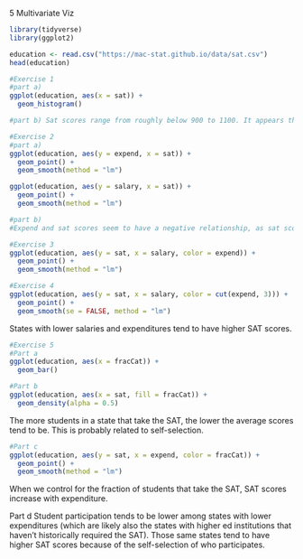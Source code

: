 5 Multivariate Viz

```r
library(tidyverse)
library(ggplot2)
```

```r
education <- read.csv("https://mac-stat.github.io/data/sat.csv")
head(education)
```
```r
#Exercise 1
#part a)
ggplot(education, aes(x = sat)) +
  geom_histogram()
```

```r
#part b) Sat scores range from roughly below 900 to 1100. It appears that a lot of people have scored in the 900 range and then again from 1000-1100. This shape in non-normal with a big gap between 900 and 1000. 

```

```r
#Exercise 2
#part a)
ggplot(education, aes(y = expend, x = sat)) +
  geom_point() +
  geom_smooth(method = "lm")

```
```r
ggplot(education, aes(y = salary, x = sat)) +
  geom_point() +
  geom_smooth(method = "lm")
```
```r
#part b)
#Expend and sat scores seem to have a negative relationship, as sat scores increase, expenditures seem to go down. This surprises me. I was thinking it would be the opposite. 
```

```r
#Exercise 3
ggplot(education, aes(y = sat, x = salary, color = expend)) + 
  geom_point() + 
  geom_smooth(method = "lm")
```
```r
#Exercise 4
ggplot(education, aes(y = sat, x = salary, color = cut(expend, 3))) + 
  geom_point() + 
  geom_smooth(se = FALSE, method = "lm")
```
States with lower salaries and expenditures tend to have higher SAT scores.

```r
#Exercise 5
#Part a
ggplot(education, aes(x = fracCat)) + 
  geom_bar()
```
```r
#Part b
ggplot(education, aes(x = sat, fill = fracCat)) + 
  geom_density(alpha = 0.5)
```

The more students in a state that take the SAT, the lower the average scores tend to be. This is probably related to self-selection.

```r
#Part c
ggplot(education, aes(y = sat, x = expend, color = fracCat)) + 
  geom_point() + 
  geom_smooth(method = "lm")
```
When we control for the fraction of students that take the SAT, SAT scores increase with expenditure.


Part d
Student participation tends to be lower among states with lower expenditures (which are likely also the states with higher ed institutions that haven’t historically required the SAT). Those same states tend to have higher SAT scores because of the self-selection of who participates.


